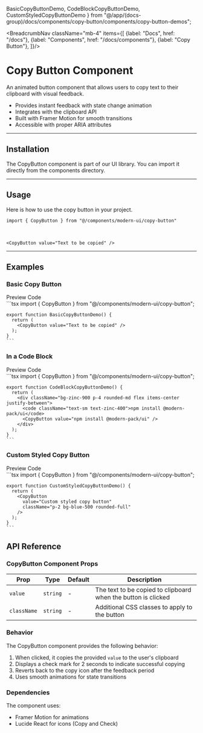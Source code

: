   BasicCopyButtonDemo,
  CodeBlockCopyButtonDemo,
  CustomStyledCopyButtonDemo
} from "@/app/(docs-group)/docs/components/copy-button/components/copy-button-demos";

<BreadcrumbNav className="mb-4" items={[
  {label: "Docs", href: "/docs"},
  {label: "Components", href: "/docs/components"},
  {label: "Copy Button"},
]}/>

<PreviewCopyButton/>

# Copy Button Component

An animated button component that allows users to copy text to their clipboard with visual feedback.

- Provides instant feedback with state change animation
- Integrates with the clipboard API
- Built with Framer Motion for smooth transitions
- Accessible with proper ARIA attributes

---

## Installation

The CopyButton component is part of our UI library. You can import it directly from the components directory.

<CopyButtonInstallation/>

---

## Usage

Here is how to use the copy button in your project.

```tsx
import { CopyButton } from "@/components/modern-ui/copy-button"
```

<br/>

```tsx
<CopyButton value="Text to be copied" />
```

---

## Examples

### Basic Copy Button

<Tabs defaultValue="preview">
  <TabsList>
    <TabsTrigger value="preview">Preview</TabsTrigger>
    <TabsTrigger value="code">Code</TabsTrigger>
  </TabsList>
  <TabsContent value="preview" className="p-6 border rounded-md mt-2 relative min-h-[200px]">
    <div className="absolute inset-0 bg-[radial-gradient(#80808080_1px,transparent_1px)] [background-size:16px_16px] opacity-50 "></div>
    <div className="flex justify-center items-center h-full z-10 relative min-h-[200px]">
      <BasicCopyButtonDemo />
    </div>
  </TabsContent>
  <TabsContent value="code">
    ```tsx
    import { CopyButton } from "@/components/modern-ui/copy-button";

    export function BasicCopyButtonDemo() {
      return (
        <CopyButton value="Text to be copied" />
      );
    }
    ```
  </TabsContent>
</Tabs>

### In a Code Block

<Tabs defaultValue="preview">
  <TabsList>
    <TabsTrigger value="preview">Preview</TabsTrigger>
    <TabsTrigger value="code">Code</TabsTrigger>
  </TabsList>
  <TabsContent value="preview" className="p-6 border rounded-md mt-2 relative min-h-[200px]">
    <div className="absolute inset-0 bg-[radial-gradient(#80808080_1px,transparent_1px)] [background-size:16px_16px] opacity-50 "></div>
    <div className="flex justify-center items-center h-full z-10 relative min-h-[200px]">
      <CodeBlockCopyButtonDemo />
    </div>
  </TabsContent>
  <TabsContent value="code">
    ```tsx
    import { CopyButton } from "@/components/modern-ui/copy-button";

    export function CodeBlockCopyButtonDemo() {
      return (
        <div className="bg-zinc-900 p-4 rounded-md flex items-center justify-between">
          <code className="text-sm text-zinc-400">npm install @modern-pack/ui</code>
          <CopyButton value="npm install @modern-pack/ui" />
        </div>
      );
    }
    ```
  </TabsContent>
</Tabs>

### Custom Styled Copy Button

<Tabs defaultValue="preview">
  <TabsList>
    <TabsTrigger value="preview">Preview</TabsTrigger>
    <TabsTrigger value="code">Code</TabsTrigger>
  </TabsList>
  <TabsContent value="preview" className="p-6 border rounded-md mt-2 relative min-h-[200px]">
    <div className="absolute inset-0 bg-[radial-gradient(#80808080_1px,transparent_1px)] [background-size:16px_16px] opacity-50 "></div>
    <div className="flex justify-center items-center h-full z-10 relative min-h-[200px]">
      <CustomStyledCopyButtonDemo />
    </div>
  </TabsContent>
  <TabsContent value="code">
    ```tsx
    import { CopyButton } from "@/components/modern-ui/copy-button";

    export function CustomStyledCopyButtonDemo() {
      return (
        <CopyButton 
          value="Custom styled copy button" 
          className="p-2 bg-blue-500 rounded-full"
        />
      );
    }
    ```
  </TabsContent>
</Tabs>

## API Reference

### CopyButton Component Props

| Prop | Type | Default | Description |
|------|------|---------|-------------|
| `value` | `string` | - | The text to be copied to clipboard when the button is clicked |
| `className` | `string` | - | Additional CSS classes to apply to the button |

### Behavior

The CopyButton component provides the following behavior:

1. When clicked, it copies the provided `value` to the user's clipboard
2. Displays a check mark for 2 seconds to indicate successful copying
3. Reverts back to the copy icon after the feedback period
4. Uses smooth animations for state transitions

### Dependencies

The component uses:
- Framer Motion for animations
- Lucide React for icons (Copy and Check) 
